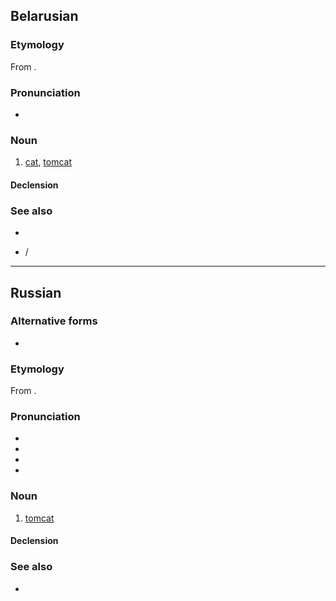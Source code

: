 {{also|қот|kot|Kot|kòt|köt}}
==Belarusian==
{{wikipedia|lang=be}}

===Etymology===
From {{inh|be|sla-pro|*kotъ}}.

===Pronunciation===
* {{audio|be|Be-{{PAGENAME}}.ogg|Audio}}

===Noun===
{{be-noun|кот|m-anml|ката́|каты́}}

# [[cat]], [[tomcat]]

====Declension====
{{be-ndecl|кот<b.anml>}}

===See also===
* {{l|be|кошка}}
* {{l|be|кацяня́}} / {{l|be|кацянё}}

{{topics|be|Cats|Male animals}}

----

==Russian==

===Alternative forms===
* {{alter|ru|котъ||ru-PRO}}

===Etymology===
From {{inh|ru|sla-pro|*kotъ}}.

===Pronunciation===
* {{ru-IPA}}
* {{audio|ru|Ru-{{PAGENAME}}.ogg|audio}}
* {{homophones|ru|код}}
* {{rhymes|ru|ot}}

===Noun===
{{ru-noun+|b|a=an|f=ко́шка|dim=ко́тик}}

# [[tomcat]]
#: {{uxi|ru|'''кот''' [[в]] [[сапог|сапога́х]]|Puss in Boots}}
#: {{uxi|ru|'''кот''' наплакал|nothing to speak of (next to nothing)}}
#: {{ux|ru|[[не|Не]] всё '''коту́''' [[ма́сленица]], [[прийти|придёт]] [[и]] [[вели́кий]] [[пост]].|All good things must come to an end; You have to take the rough with the smooth.}}
#: {{uxi|ru|[[купи́ть]] '''кота́''' [[в]] [[мешок|мешке́]]|to buy a pig in a poke}}

====Declension====
{{ru-noun-table|b|a=an}}

===See also===
* {{l|ru|ко́шка}}

{{topics|ru|Cats|Male animals}}
